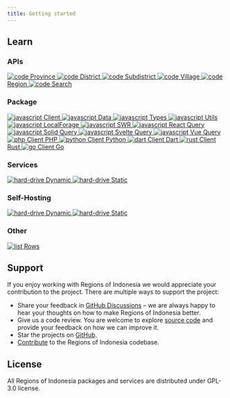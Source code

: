 ```yaml
---
title: Getting started
---
```



## Learn

<h3>
  <span class="flex items-center gap-2 lg:gap-3">
    <ShapesIcon client:idle />
    <span>APIs</span>
  </span>
</h3>

<div class="not-prose p-2">
  <div class="grid grid-cols-1 md:grid-cols-2 xl:grid-cols-4 gap-1 md:gap-2 xl:gap-3">
    <a
      role="button"
      href="/api/province"
      class="flex items-center gap-2 lg:gap-3 px-6 py-4 select-none text-base lg:text-lg border border-neutral-3 rounded-xl text-neutral-11 hover:text-neutral-12 hover:border-neutral-6"
    >
      <img class="w-4 h-4" alt="code" src="https://none.deno.dev/ui/icon/lucide?i=code" />
      Province
    </a>
    <a
      role="button"
      href="/api/district"
      class="flex items-center gap-2 lg:gap-3 px-6 py-4 select-none text-base lg:text-lg border border-neutral-3 rounded-xl text-neutral-11 hover:text-neutral-12 hover:border-neutral-6"
    >
      <img class="w-4 h-4" alt="code" src="https://none.deno.dev/ui/icon/lucide?i=code" />
      District
    </a>
    <a
      role="button"
      href="/api/subdistrict"
      class="flex items-center gap-2 lg:gap-3 px-6 py-4 select-none text-base lg:text-lg border border-neutral-3 rounded-xl text-neutral-11 hover:text-neutral-12 hover:border-neutral-6"
    >
      <img class="w-4 h-4" alt="code" src="https://none.deno.dev/ui/icon/lucide?i=code" />
      Subdistrict
    </a>
    <a
      role="button"
      href="/api/village"
      class="flex items-center gap-2 lg:gap-3 px-6 py-4 select-none text-base lg:text-lg border border-neutral-3 rounded-xl text-neutral-11 hover:text-neutral-12 hover:border-neutral-6"
    >
      <img class="w-4 h-4" alt="code" src="https://none.deno.dev/ui/icon/lucide?i=code" />
      Village
    </a>
    <a
      role="button"
      href="/api/region"
      class="flex items-center gap-2 lg:gap-3 px-6 py-4 select-none text-base lg:text-lg border border-neutral-3 rounded-xl text-neutral-11 hover:text-neutral-12 hover:border-neutral-6"
    >
      <img class="w-4 h-4" alt="code" src="https://none.deno.dev/ui/icon/lucide?i=code" />
      Region
    </a>
    <a
      role="button"
      href="/api/search"
      class="flex items-center gap-2 lg:gap-3 px-6 py-4 select-none text-base lg:text-lg border border-neutral-3 rounded-xl text-neutral-11 hover:text-neutral-12 hover:border-neutral-6"
    >
      <img class="w-4 h-4" alt="code" src="https://none.deno.dev/ui/icon/lucide?i=code" />
      Search
    </a>
  </div>
</div>

<h3>
  <span class="flex items-center gap-2 lg:gap-3">
    <PackageIcon client:idle />
    <span>Package</span>
  </span>
</h3>

<div class="not-prose p-2">
  <div class="grid grid-cols-1 md:grid-cols-2 xl:grid-cols-4 gap-1 md:gap-2 xl:gap-3">
    <a
      role="button"
      href="/package/client"
      class="flex items-center gap-2 lg:gap-3 px-6 py-4 select-none text-base lg:text-lg border border-neutral-3 rounded-xl text-neutral-11 hover:text-neutral-12 hover:border-neutral-6"
    >
      <img class="w-4 h-4" alt="javascript" src="https://none.deno.dev/ui/icon/simple?i=javascript" />
      Client
    </a>
    <a
      role="button"
      href="/package/data"
      class="flex items-center gap-2 lg:gap-3 px-6 py-4 select-none text-base lg:text-lg border border-neutral-3 rounded-xl text-neutral-11 hover:text-neutral-12 hover:border-neutral-6"
    >
      <img class="w-4 h-4" alt="javascript" src="https://none.deno.dev/ui/icon/simple?i=javascript" />
      Data
    </a>
    <a
      role="button"
      href="/package/types"
      class="flex items-center gap-2 lg:gap-3 px-6 py-4 select-none text-base lg:text-lg border border-neutral-3 rounded-xl text-neutral-11 hover:text-neutral-12 hover:border-neutral-6"
    >
      <img class="w-4 h-4" alt="javascript" src="https://none.deno.dev/ui/icon/simple?i=javascript" />
      Types
    </a>
    <a
      role="button"
      href="/package/utils"
      class="flex items-center gap-2 lg:gap-3 px-6 py-4 select-none text-base lg:text-lg border border-neutral-3 rounded-xl text-neutral-11 hover:text-neutral-12 hover:border-neutral-6"
    >
      <img class="w-4 h-4" alt="javascript" src="https://none.deno.dev/ui/icon/simple?i=javascript" />
      Utils
    </a>
    <a
      role="button"
      href="/package/localforage"
      class="flex items-center gap-2 lg:gap-3 px-6 py-4 select-none text-base lg:text-lg border border-neutral-3 rounded-xl text-neutral-11 hover:text-neutral-12 hover:border-neutral-6"
    >
      <img class="w-4 h-4" alt="javascript" src="https://none.deno.dev/ui/icon/simple?i=javascript" />
      LocalForage
    </a>
    <a
      role="button"
      href="/package/swr"
      class="flex items-center gap-2 lg:gap-3 px-6 py-4 select-none text-base lg:text-lg border border-neutral-3 rounded-xl text-neutral-11 hover:text-neutral-12 hover:border-neutral-6"
    >
      <img class="w-4 h-4" alt="javascript" src="https://none.deno.dev/ui/icon/simple?i=javascript" />
      SWR
    </a>
    <a
      role="button"
      href="/package/react-query"
      class="flex items-center gap-2 lg:gap-3 px-6 py-4 select-none text-base lg:text-lg border border-neutral-3 rounded-xl text-neutral-11 hover:text-neutral-12 hover:border-neutral-6"
    >
      <img class="w-4 h-4" alt="javascript" src="https://none.deno.dev/ui/icon/simple?i=javascript" />
      React Query
    </a>
    <a
      role="button"
      href="/package/solid-query"
      class="flex items-center gap-2 lg:gap-3 px-6 py-4 select-none text-base lg:text-lg border border-neutral-3 rounded-xl text-neutral-11 hover:text-neutral-12 hover:border-neutral-6"
    >
      <img class="w-4 h-4" alt="javascript" src="https://none.deno.dev/ui/icon/simple?i=javascript" />
      Solid Query
    </a>
    <a
      role="button"
      href="/package/svelte-query"
      class="flex items-center gap-2 lg:gap-3 px-6 py-4 select-none text-base lg:text-lg border border-neutral-3 rounded-xl text-neutral-11 hover:text-neutral-12 hover:border-neutral-6"
    >
      <img class="w-4 h-4" alt="javascript" src="https://none.deno.dev/ui/icon/simple?i=javascript" />
      Svelte Query
    </a>
    <a
      role="button"
      href="/package/vue-query"
      class="flex items-center gap-2 lg:gap-3 px-6 py-4 select-none text-base lg:text-lg border border-neutral-3 rounded-xl text-neutral-11 hover:text-neutral-12 hover:border-neutral-6"
    >
      <img class="w-4 h-4" alt="javascript" src="https://none.deno.dev/ui/icon/simple?i=javascript" />
      Vue Query
    </a>
    <a
      role="button"
      href="/package/client-php"
      class="flex items-center gap-2 lg:gap-3 px-6 py-4 select-none text-base lg:text-lg border border-neutral-2 rounded-xl text-neutral-9 pointer-events-none"
    >
      <img class="w-4 h-4" alt="php" src="https://none.deno.dev/ui/icon/simple?i=php" />
      Client PHP
    </a>
    <a
      role="button"
      href="/package/client-py"
      class="flex items-center gap-2 lg:gap-3 px-6 py-4 select-none text-base lg:text-lg border border-neutral-2 rounded-xl text-neutral-9 pointer-events-none"
    >
      <img class="w-4 h-4" alt="python" src="https://none.deno.dev/ui/icon/simple?i=python" />
      Client Python
    </a>
    <a
      role="button"
      href="/package/client-dart"
      class="flex items-center gap-2 lg:gap-3 px-6 py-4 select-none text-base lg:text-lg border border-neutral-2 rounded-xl text-neutral-9 pointer-events-none"
    >
      <img class="w-4 h-4" alt="dart" src="https://none.deno.dev/ui/icon/simple?i=dart" />
      Client Dart
    </a>
    <a
      role="button"
      href="/package/client-rs"
      class="flex items-center gap-2 lg:gap-3 px-6 py-4 select-none text-base lg:text-lg border border-neutral-2 rounded-xl text-neutral-9 pointer-events-none"
    >
      <img class="w-4 h-4" alt="rust" src="https://none.deno.dev/ui/icon/simple?i=rust" />
      Client Rust
    </a>
    <a
      role="button"
      href="/package/client-go"
      class="flex items-center gap-2 lg:gap-3 px-6 py-4 select-none text-base lg:text-lg border border-neutral-2 rounded-xl text-neutral-9 pointer-events-none"
    >
      <img class="w-4 h-4" alt="go" src="https://none.deno.dev/ui/icon/simple?i=go" />
      Client Go
    </a>
  </div>
</div>

<h3>
  <span class="flex items-center gap-2 lg:gap-3">
    <ServerIcon client:idle />
    <span>Services</span>
  </span>
</h3>

<div class="not-prose p-2">
  <div class="grid grid-cols-1 md:grid-cols-2 xl:grid-cols-4 gap-1 md:gap-2 xl:gap-3">
    <a
      role="button"
      href="/service/dynamic"
      class="flex items-center gap-2 lg:gap-3 px-6 py-4 select-none text-base lg:text-lg border border-neutral-3 rounded-xl text-neutral-11 hover:text-neutral-12 hover:border-neutral-6"
    >
      <img class="w-4 h-4" alt="hard-drive" src="https://none.deno.dev/ui/icon/lucide?i=hard-drive" />
      Dynamic
    </a>
    <a
      role="button"
      href="/service/static"
      class="flex items-center gap-2 lg:gap-3 px-6 py-4 select-none text-base lg:text-lg border border-neutral-3 rounded-xl text-neutral-11 hover:text-neutral-12 hover:border-neutral-6"
    >
      <img class="w-4 h-4" alt="hard-drive" src="https://none.deno.dev/ui/icon/lucide?i=hard-drive" />
      Static
    </a>
  </div>
</div>

<h3>
  <span class="flex items-center gap-2 lg:gap-3">
    <ServerCogIcon client:idle />
    <span>Self-Hosting</span>
  </span>
</h3>

<div class="not-prose p-2">
  <div class="grid grid-cols-1 md:grid-cols-2 xl:grid-cols-4 gap-1 md:gap-2 xl:gap-3">
    <a
      role="button"
      href="/self-hosting/dynamic"
      class="flex items-center gap-2 lg:gap-3 px-6 py-4 select-none text-base lg:text-lg border border-neutral-3 rounded-xl text-neutral-11 hover:text-neutral-12 hover:border-neutral-6"
    >
      <img class="w-4 h-4" alt="hard-drive" src="https://none.deno.dev/ui/icon/lucide?i=hard-drive" />
      Dynamic
    </a>
    <a
      role="button"
      href="/self-hosting/static"
      class="flex items-center gap-2 lg:gap-3 px-6 py-4 select-none text-base lg:text-lg border border-neutral-3 rounded-xl text-neutral-11 hover:text-neutral-12 hover:border-neutral-6"
    >
      <img class="w-4 h-4" alt="hard-drive" src="https://none.deno.dev/ui/icon/lucide?i=hard-drive" />
      Static
    </a>
  </div>
</div>

<h3>
  <span class="flex items-center gap-2 lg:gap-3">
    <ServerCogIcon client:idle />
    <span>Other</span>
  </span>
</h3>

<div class="not-prose p-2">
  <div class="grid grid-cols-1 md:grid-cols-2 xl:grid-cols-4 gap-1 md:gap-2 xl:gap-3">
    <a
      role="button"
      href="/other/rows"
      class="flex items-center gap-2 lg:gap-3 px-6 py-4 select-none text-base lg:text-lg border border-neutral-3 rounded-xl text-neutral-11 hover:text-neutral-12 hover:border-neutral-6"
    >
      <img class="w-4 h-4" alt="list" src="https://none.deno.dev/ui/icon/lucide?i=list" />
      Rows
    </a>
  </div>
</div>

## Support

If you enjoy working with Regions of Indonesia we would appreciate your contribution to the project. There are multiple ways to support the project:

- Share your feedback in [GitHub Discussions](https://github.com/orgs/regions-of-indonesia/discussions) – we are always happy to hear your thoughts on how to make Regions of Indonesia better.
- Give us a code review. You are welcome to explore [source code](https://github.com/orgs/regions-of-indonesia/repositories) and provide your feedback on how we can improve it.
- Star the projects on [GitHub](https://github.com/regions-of-indonesia).
- [Contribute](/contribute) to the Regions of Indonesia codebase.

## License

All Regions of Indonesia packages and services are distributed under GPL-3.0 license.
